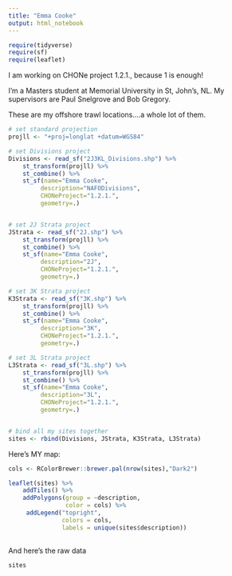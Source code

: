 ```yaml
---
title: "Emma Cooke"
output: html_notebook
---
```


```r
require(tidyverse)
require(sf)
require(leaflet)

```


I am working on CHONe project 1.2.1., because 1 is enough!

I'm a Masters student at Memorial University in St, John's, NL. My supervisors are Paul Snelgrove and Bob Gregory.

These are my offshore trawl locations....a whole lot of them.

```r
# set standard projection
projll <- "+proj=longlat +datum=WGS84"

# set Divisions project
Divisions <- read_sf("2J3KL_Divisions.shp") %>% 
    st_transform(projll) %>% 
    st_combine() %>% 
    st_sf(name="Emma Cooke",
         description="NAFODivisions",
         CHONeProject="1.2.1.",
         geometry=.)


# set 2J Strata project
JStrata <- read_sf("2J.shp") %>% 
    st_transform(projll) %>% 
    st_combine() %>% 
    st_sf(name="Emma Cooke",
         description="2J",
         CHONeProject="1.2.1.",
         geometry=.)

# set 3K Strata project
K3Strata <- read_sf("3K.shp") %>% 
    st_transform(projll) %>% 
    st_combine() %>% 
    st_sf(name="Emma Cooke",
         description="3K",
         CHONeProject="1.2.1.",
         geometry=.)

# set 3L Strata project
L3Strata <- read_sf("3L.shp") %>% 
    st_transform(projll) %>% 
    st_combine() %>% 
    st_sf(name="Emma Cooke",
         description="3L",
         CHONeProject="1.2.1.",
         geometry=.)


# bind all my sites together
sites <- rbind(Divisions, JStrata, K3Strata, L3Strata)

```

Here's MY map:

```r
cols <- RColorBrewer::brewer.pal(nrow(sites),"Dark2")

leaflet(sites) %>%
    addTiles() %>% 
    addPolygons(group = ~description,
                color = cols) %>%
     addLegend("topright", 
               colors = cols,
               labels = unique(sites$description))
    
```

And here's the raw data
```r
sites
```
